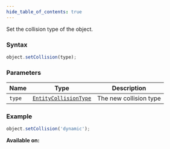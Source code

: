```yaml
---
hide_table_of_contents: true
---
```



Set the collision type of the object.

### Syntax

```js
object.setCollision(type);
```

### Parameters

| Name   | Type                                                    | Description            |
| ------ | ------------------------------------------------------- | ---------------------- |
| `type` | [`EntityCollisionType`](/sdk/types/EntityCollisionType) | The new collision type |

### Example

```js
object.setCollision('dynamic');
```

**Available on:** <ClientTag /> <ServerTag />

